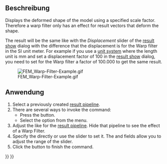 <languages/>

<div class="mw-translate-fuzzy">
{{Docnav/de
|[[FEM_PostPipelineFromResult/de|NachbereitungPipelineVonErgebnis]]
|[[FEM_PostFilterClipScalar/de|NachbereitungFilterSkalarerBeschnitt]]
|[[FEM_Workbench/de|FEM]]
|IconL=FEM_PostPipelineFromResult.svg
|IconR=FEM_PostFilterClipScalar.svg
|IconC=Workbench_FEM.svg
}}
</div>

{{GuiCommand/de
|Name=FEM PostFilterWarp
|Name/de=FEM NachbereitungFilterVerformung
|MenuLocation=Ergebnisse → Verformungsfilter
|Workbenches=[[FEM_Workbench/de|FEM]]
|SeeAlso=[[FEM_PostPipelineFromResult/de|FEM NachbereitungPipelineVonErgebnis]], [[FEM_tutorial/de|FEM Tutorium]]
}}

<span id="Description"></span>
==Beschreibung==

Displays the deformed shape of the model using a specified scale factor. Therefore a warp filter only has an effect for result vectors that deform the shape.

The result will be the same like with the ''Displacement'' slider of the [[FEM_ResultShow|result show]] dialog with the difference that the displacement is for the Warp filter in the SI unit meter. For example if you use a [[Preferences_Editor#Units|unit system]] where the length unit is mm and set a displacement factor of 100 in the [[FEM_ResultShow|result show]] dialog, you need to set for the Warp filter a factor of 100.000 to get the same result.

[[File:FEM_Warp-Filter-Example.gif]]

{{Caption|A warp filter of the displacement of a beam clamped on one side.}}

<span id="Usage"></span>
==Anwendung==

# Select a previously created [[FEM_PostPipelineFromResult|result pipeline]].
# There are several ways to invoke the command:
#* Press the {{Button|[[Image:FEM_PostFilterWarp.svg|16px]] [[FEM_PostFilterWarp|Warp filter]]}} button.
#* Select the {{MenuCommand|Results → [[Image:FEM_PostFilterWarp.svg|16px]] Warp filter}} option from the menu.
# Adjust the {{MenuCommand|Result display options}} like for the [[FEM_PostPipelineFromResult|result pipeline]]. Hide that pipeline to see the effect of a Warp Filter.
# Specify the {{MenuCommand|Warp factor}} directly or use the slider to set it. The {{MenuCommand|Min warp}} and {{MenuCommand|Max warp}} fields allow you to adjust the range of the slider.
# Click the {{Button|OK}} button to finish the command.


<div class="mw-translate-fuzzy">
{{Docnav/de
|[[FEM_PostPipelineFromResult/de|NachbereitungPipelineVonErgebnis]]
|[[FEM_PostFilterClipScalar/de|NachbereitungFilterSkalarerBeschnitt]]
|[[FEM_Workbench/de|FEM]]
|IconL=FEM_PostPipelineFromResult.svg
|IconR=FEM_PostFilterClipScalar.svg
|IconC=Workbench_FEM.svg
}}
</div>

{{FEM Tools navi{{#translation:}}}}
{{Userdocnavi{{#translation:}}}}
{{clear}}